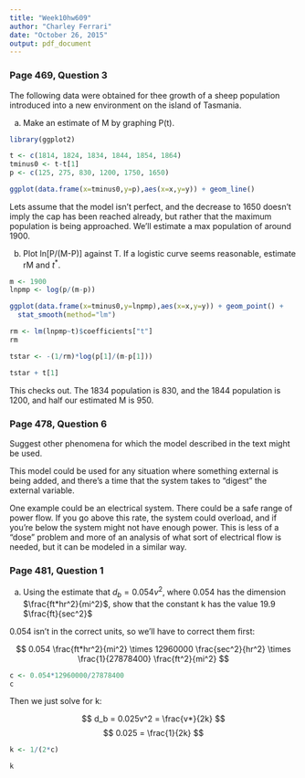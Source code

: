 ```yaml
---
title: "Week10hw609"
author: "Charley Ferrari"
date: "October 26, 2015"
output: pdf_document
---
```


### Page 469, Question 3 ###

The following data were obtained for thee growth of a sheep population introduced 
into a new environment on the island of Tasmania.

a. Make an estimate of M by graphing P(t).

```r

library(ggplot2)

t <- c(1814, 1824, 1834, 1844, 1854, 1864)
tminus0 <- t-t[1]
p <- c(125, 275, 830, 1200, 1750, 1650)

ggplot(data.frame(x=tminus0,y=p),aes(x=x,y=y)) + geom_line()

```

Lets assume that the model isn't perfect, and the decrease to 1650 doesn't imply 
the cap has been reached already, but rather that the maximum population is being 
approached. We'll estimate a max population of around 1900.

b. Plot ln[P/(M-P)] against T. If a logistic curve seems reasonable, estimate 
rM and $t^{*}$.

```r

m <- 1900
lnpmp <- log(p/(m-p))

ggplot(data.frame(x=tminus0,y=lnpmp),aes(x=x,y=y)) + geom_point() +
  stat_smooth(method="lm")

rm <- lm(lnpmp~t)$coefficients["t"]
rm

tstar <- -(1/rm)*log(p[1]/(m-p[1]))

tstar + t[1]

```

This checks out. The 1834 population is 830, and the 1844 population is 
1200, and half our estimated M is 950.

### Page 478, Question 6 ### 

Suggest other phenomena for which the model described in the text might be used.

This model could be used for any situation where something external is being 
added, and there's a time that the system takes to "digest" the external 
variable.

One example could be an electrical system. There could be a safe range of power 
flow. If you go above this rate, the system could overload, and if you're below
the system might not have enough power. This is less of a "dose" problem and more 
of an analysis of what sort of electrical flow is needed, but it can be modeled 
in a similar way.

### Page 481, Question 1 ###

a. Using the estimate that $d_b = 0.054v^2$, where 0.054 has the dimension 
$\frac{ft*hr^2}{mi^2}$, show that the constant k has the value 
19.9 $\frac{ft}{sec^2}$

0.054 isn't in the correct units, so we'll have to correct them first:

$$ 0.054 \frac{ft*hr^2}{mi^2} \times 12960000 \frac{sec^2}{hr^2} \times \frac{1}{27878400} \frac{ft^2}{mi^2} $$

```r

c <- 0.054*12960000/27878400
c

```

Then we just solve for k:

$$ d_b = 0.025v^2 = \frac{v*}{2k} $$
$$ 0.025 = \frac{1}{2k} $$

```r

k <- 1/(2*c)

k

```


